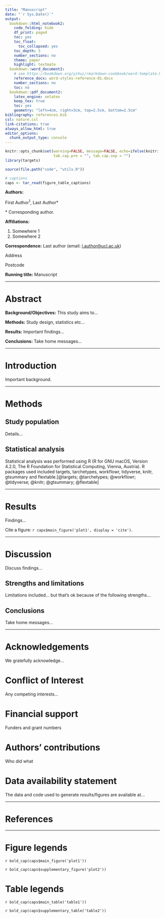 ```yaml
---
title: "Manuscript"
date: "`r Sys.Date()`"
output:
  bookdown::html_notebook2:
    code_folding: hide
    df_print: paged
    toc: yes
    toc_float:
      toc_collapsed: yes
    toc_depth: 3
    number_sections: no
    theme: paper
    highlight: textmate
  bookdown::word_document2:
    # see https://bookdown.org/yihui/rmarkdown-cookbook/word-template.html for how to customise word output with a template docx
    reference_docx: word-styles-reference-01.docx
    number_sections: no
    toc: no
  bookdown::pdf_document2:
    latex_engine: xelatex
    keep_tex: true
    toc: yes
    geometry: "left=4cm, right=3cm, top=2.5cm, bottom=2.5cm"
bibliography: references.bib
csl: nature.csl
link-citations: true
always_allow_html: true
editor_options: 
  chunk_output_type: console
---
```


```r
knitr::opts_chunk$set(warning=FALSE, message=FALSE, echo=ifelse(knitr::is_html_output(), yes=TRUE, no=FALSE),
                      tab.cap.pre = "", tab.cap.sep = "")
library(targets)

source(file.path("code", "utils.R"))

# captions
caps <- tar_read(figure_table_captions)
```

**Authors:**

First Author^1^, Last Author\*

\* Corresponding author. 

**Affiliations:**

1.  Somewhere 1
2.  Somewhere 2

**Correspondence:** Last author (email: [l.author\@ucl.ac.uk](mailto:l.author\@ucl.ac.uk){.email})

Address

Postcode

**Running title:** Manuscript

\newpage

------------------------------------------------------------------------

# Abstract

**Background/Objectives:** This study aims to...

**Methods:** Study design, statistics etc...

**Results:** Important findings...

**Conclusions:** Take home messages...

\newpage

------------------------------------------------------------------------

# Introduction

Important background.

\newpage

------------------------------------------------------------------------

# Methods

## Study population

Details...

## Statistical analysis

Statistical analysis was performed using R (R for GNU macOS, Version 4.2.0, The R Foundation for Statistical Computing, Vienna, Austria). R packages used included targets, tarchetypes, workflowr, tidyverse, knitr, gtsummary and flextable.[@targets; @tarchetypes; @workflowr; @tidyverse; @knitr; @gtsummary; @flextable]

\newpage

------------------------------------------------------------------------

# Results

Findings...

Cite a figure: `r caps$main_figure('plot1', display = 'cite')`.

\newpage

------------------------------------------------------------------------

# Discussion

Discuss findings...

## Strengths and limitations

Limitations included... but that's ok because of the following strengths...

## Conclusions

Take home messages...

\newpage

------------------------------------------------------------------------

# Acknowledgements

We gratefully acknowledge...

# Conflict of Interest

Any competing interests...

# Financial support

Funders and grant numbers

# Authors' contributions

Who did what

# Data availability statement

The data and code used to generate results/figures are available at...

\newpage

------------------------------------------------------------------------

# References

<!-- Need this to insert references before end of document -->
<div id="refs"></div>

\newpage

------------------------------------------------------------------------

# Figure legends

`r bold_cap(caps$main_figure('plot1'))`

`r bold_cap(caps$supplementary_figure('plot2'))`

# Table legends

`r bold_cap(caps$main_table('table1'))`

`r bold_cap(caps$supplementary_table('table2'))`
